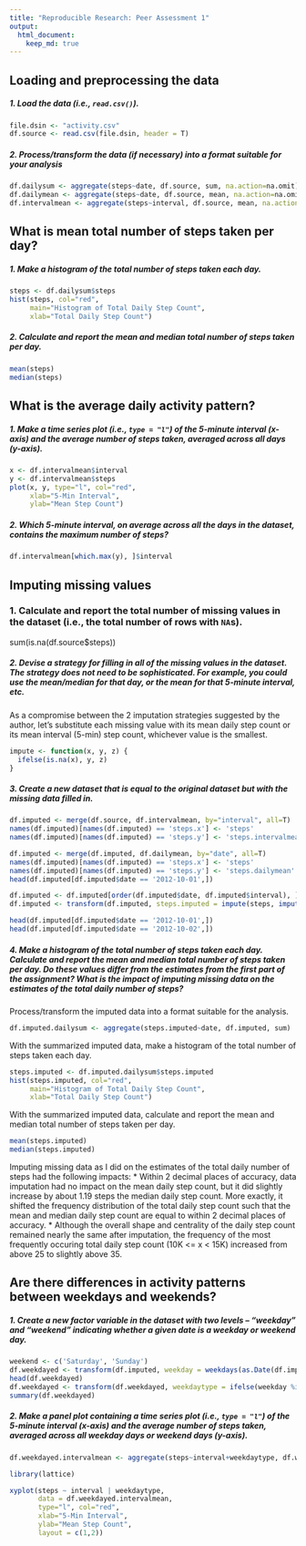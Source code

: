 ```yaml
---
title: "Reproducible Research: Peer Assessment 1"
output: 
  html_document:
    keep_md: true
---
```



## Loading and preprocessing the data

##### 1. Load the data (i.e., `read.csv()`).

```r
file.dsin <- "activity.csv"
df.source <- read.csv(file.dsin, header = T)
```

##### 2. Process/transform the data (if necessary) into a format suitable for your analysis

```r
df.dailysum <- aggregate(steps~date, df.source, sum, na.action=na.omit)
df.dailymean <- aggregate(steps~date, df.source, mean, na.action=na.omit)
df.intervalmean <- aggregate(steps~interval, df.source, mean, na.action=na.omit)
```

## What is mean total number of steps taken per day?

##### 1. Make a histogram of the total number of steps taken each day.

```r
steps <- df.dailysum$steps
hist(steps, col="red",
     main="Histogram of Total Daily Step Count",
     xlab="Total Daily Step Count")
```

##### 2. Calculate and report the mean and median total number of steps taken per day.

```r
mean(steps)
median(steps)
```

## What is the average daily activity pattern?

##### 1. Make a time series plot (i.e., `type = "l"`) of the 5-minute interval (x-axis) and the average number of steps taken, averaged across all days (y-axis).

```r
x <- df.intervalmean$interval
y <- df.intervalmean$steps
plot(x, y, type="l", col="red",
     xlab="5-Min Interval",
     ylab="Mean Step Count")
```

##### 2. Which 5-minute interval, on average across all the days in the dataset, contains the maximum number of steps?

```r
df.intervalmean[which.max(y), ]$interval
```

## Imputing missing values

### 1. Calculate and report the total number of missing values in the dataset (i.e., the total number of rows with `NA`s).

sum(is.na(df.source$steps))

##### 2. Devise a strategy for filling in all of the missing values in the dataset. The strategy does not need to be sophisticated. For example, you could use the mean/median for that day, or the mean for that 5-minute interval, etc.

As a compromise between the 2 imputation strategies suggested by the author, let's substitute each missing value with its mean daily step count or its mean interval (5-min) step count, whichever value is the smallest.

```r
impute <- function(x, y, z) {
  ifelse(is.na(x), y, z)
}
```

##### 3. Create a new dataset that is equal to the original dataset but with the missing data filled in.

```r
df.imputed <- merge(df.source, df.intervalmean, by="interval", all=T)
names(df.imputed)[names(df.imputed) == 'steps.x'] <- 'steps'
names(df.imputed)[names(df.imputed) == 'steps.y'] <- 'steps.intervalmean'

df.imputed <- merge(df.imputed, df.dailymean, by="date", all=T)
names(df.imputed)[names(df.imputed) == 'steps.x'] <- 'steps'
names(df.imputed)[names(df.imputed) == 'steps.y'] <- 'steps.dailymean'
head(df.imputed[df.imputed$date == '2012-10-01',])

df.imputed <- df.imputed[order(df.imputed$date, df.imputed$interval), ]
df.imputed <- transform(df.imputed, steps.imputed = impute(steps, impute(steps.dailymean, steps.intervalmean, min(steps.dailymean, steps.intervalmean)), steps))

head(df.imputed[df.imputed$date == '2012-10-01',])
head(df.imputed[df.imputed$date == '2012-10-02',])
```

##### 4. Make a histogram of the total number of steps taken each day. Calculate and report the **mean** and **median** total number of steps taken per day. Do these values differ from the estimates from the first part of the assignment? What is the impact of imputing missing data on the estimates of the total daily number of steps?

Process/transform the imputed data into a format suitable for the analysis.

```r
df.imputed.dailysum <- aggregate(steps.imputed~date, df.imputed, sum)
```

With the summarized imputed data, make a histogram  of the total number of steps taken each day.

```r
steps.imputed <- df.imputed.dailysum$steps.imputed
hist(steps.imputed, col="red",
     main="Histogram of Total Daily Step Count",
     xlab="Total Daily Step Count")
```

With the summarized imputed data, calculate and report the mean and median total number of steps taken per day.

```r
mean(steps.imputed)
median(steps.imputed)
```

Imputing missing data as I did on the estimates of the total daily number of steps had the following impacts:
* Within 2 decimal places of accuracy, data imputation had no impact on the mean daily step count, but it did slightly increase by about 1.19 steps the median daily step count.  More exactly, it shifted the frequency distribution of the total daily step count such that the mean and median daily step count are equal to within 2 decimal places of accuracy.
* Although the overall shape and centrality of the daily step count remained nearly the same after imputation, the frequency of the most frequently occuring total daily step count (10K <= x < 15K) increased from above 25 to slightly above 35.

## Are there differences in activity patterns between weekdays and weekends?

##### 1. Create a new factor variable in the dataset with two levels -- "weekday" and "weekend" indicating whether a given date is a weekday or weekend day.

```r
weekend <- c('Saturday', 'Sunday')
df.weekdayed <- transform(df.imputed, weekday = weekdays(as.Date(df.imputed$date)))
head(df.weekdayed)
df.weekdayed <- transform(df.weekdayed, weekdaytype = ifelse(weekday %in% weekend, 'Weekend', 'Weekday'))
summary(df.weekdayed)
```

##### 2. Make a panel plot containing a time series plot (i.e., `type = "l"`) of the 5-minute interval (x-axis) and the average number of steps taken, averaged across all weekday days or weekend days (y-axis).

```r
df.weekdayed.intervalmean <- aggregate(steps~interval+weekdaytype, df.weekdayed, mean)

library(lattice)

xyplot(steps ~ interval | weekdaytype,
       data = df.weekdayed.intervalmean,
       type="l", col="red",
       xlab="5-Min Interval",
       ylab="Mean Step Count",
       layout = c(1,2))
```
